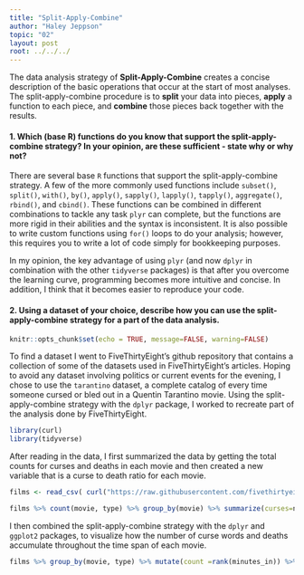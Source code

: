 ```yaml
---
title: "Split-Apply-Combine"
author: "Haley Jeppson"
topic: "02"
layout: post
root: ../../../
---
```

  
    
    
 
The data analysis strategy of **Split-Apply-Combine** creates a concise description of the basic operations that occur at the start of most analyses. The split-apply-combine procedure is to **split** your data into pieces, **apply** a function to each piece, and **combine** those pieces back together with the results. 
  
    
    
#### 1. Which (base R) functions do you know that support the split-apply-combine strategy? In your opinion, are these sufficient - state why or why not?

There are several base `R` functions that support the split-apply-combine strategy. A few of the more commonly used functions include `subset()`, `split()`, `with()`, `by()`, `apply()`, `sapply()`, `lapply()`, `tapply()`, `aggregate()`, `rbind()`, and `cbind()`. These functions can be combined in different combinations to tackle any task `plyr` can complete, but the functions are more rigid in their abilities and the syntax is inconsistent. It is also possible to write custom functions using `for()` loops to do your analysis; however, this requires you to write a lot of code simply for bookkeeping purposes. 

In my opinion, the key advantage of using `plyr` (and now `dplyr` in combination with the other `tidyverse` packages) is that after you overcome the learning curve, programming becomes more intuitive and concise. In addition, I think that it becomes easier to reproduce your code. 

  
    
    

#### 2. Using a dataset of your choice, describe how you can use the split-apply-combine strategy for a part of the data analysis.
  
```r
knitr::opts_chunk$set(echo = TRUE, message=FALSE, warning=FALSE)
```

To find a dataset I went to FiveThirtyEight's github repository that contains a collection of some of the datasets used in FiveThirtyEight's articles. Hoping to avoid any dataset involving politics or current events for the evening, I chose to use the `tarantino` dataset, a complete catalog of every time someone cursed or bled out in a Quentin Tarantino movie. Using the split-apply-combine strategy with the `dplyr` package, I worked to recreate part of the analysis done by FiveThirtyEight. 


```r
library(curl)
library(tidyverse)
```


After reading in the data, I first summarized the data by getting the total counts for curses and deaths in each movie and then created a new variable that is a curse to death ratio for each movie. 


```r
films <- read_csv( curl("https://raw.githubusercontent.com/fivethirtyeight/data/master/tarantino/tarantino.csv"))

films %>% count(movie, type) %>% group_by(movie) %>% summarize(curses=n[type=="word"], deaths=n[type=="death"], curse_ratio=curses/deaths) %>% arrange(desc(curse_ratio))

```

I then combined the split-apply-combine strategy with the `dplyr` and `ggplot2` packages, to visualize how the number of curse words and deaths accumulate throughout the time span of each movie.

```r

films %>% group_by(movie, type) %>% mutate(count =rank(minutes_in)) %>% ggplot(aes(x=minutes_in, y=count, color=movie)) + geom_line(size=1)+facet_grid(type~., scale="free")

```





